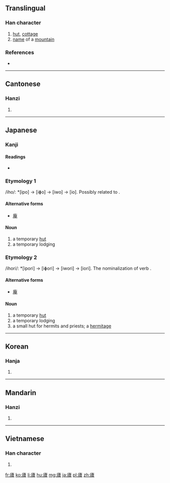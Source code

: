 {{also|庐|廬}}
==Translingual==

===Han character===
{{Han char|rn=53|rad=广|as=16|sn=19|four=00217|canj=IYPT|ids=⿸广盧}}

# [[hut]], [[cottage]]
# [[name]] of a [[mountain]]

===References===
* {{Han ref|kx=0352.050|dkj=09535|dj=0665.200|hdz=20907.190|uh=5EEC|ud=24300|bh=C366|bd=50022}}

----

==Cantonese==

===Hanzi===
{{yue-hanzi|jyut=lou4|y=lou4|sim=庐}}

# {{defn|lang=yue|sort=广16}}

----

==Japanese==

===Kanji===
{{ja-kanji|grade=|rs=广16}}

====Readings====
* {{ja-readings|on=[[りょ]] (ryo), [[ろ]] (ro)|kun=[[いおり]] (iori), [[いえ]] (ie)}}

===Etymology 1===
/iho/: *[ipo] → [iɸo] → [iwo] → [io]. Possibly related to {{m|ja|家|tr=ie||house}}.

====Alternative forms====
* [[庵]]

====Noun====
{{ja-noun|いお|hhira=いほ}}

# a temporary [[hut]]
# a temporary lodging

===Etymology 2===
/ihori/: *[ipori] → [iɸori] → [iwori] → [iori]. The nominalization of verb {{m|ja|庵る|tr=ioru}}.

====Alternative forms====
* [[庵]]

====Noun====
{{ja-noun|いおり|hhira=いほり}}

# a temporary [[hut]]
# a temporary lodging
# a small hut for hermits and priests; a [[hermitage]]

----

==Korean==

===Hanja===
{{ko-hanja|hangeul=려|rv=ryeo|mr=ryŏ}}

# {{defn|lang=ko|sort=广16}}

----

==Mandarin==

===Hanzi===
{{cmn-hanzi|sim=庐|pin=[[lú]] ([[lu2]])|wg=lu<sup>2</sup>}}

# {{defn|lang=cmn|sort=广16}}

----

==Vietnamese==

===Han character===
{{vi-hantu|[[lư]]|rs=广16}}

# {{defn|lang=vi|sort=广16}}

[[fr:廬]]
[[ko:廬]]
[[li:廬]]
[[hu:廬]]
[[mg:廬]]
[[ja:廬]]
[[pl:廬]]
[[zh:廬]]